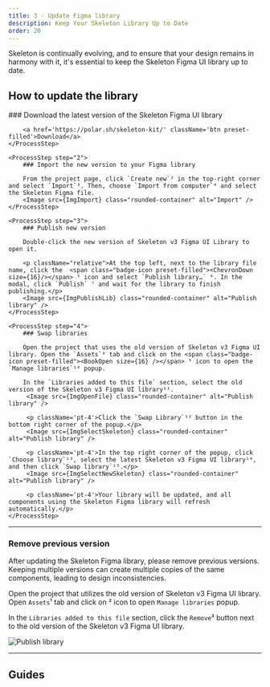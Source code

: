 ```yaml
---
title: 3 - Update Figma library
description: Keep Your Skeleton Library Up to Date
order: 20
---
```




<p className="text-2xl">
	Skeleton is continually evolving, and to ensure that your design remains in harmony with it, it's essential to keep the Skeleton Figma UI
	library up to date.
</p>

## How to update the library

<Process>
    <ProcessStep step="1">
        ### Download the latest version of the Skeleton Figma UI library

        <a href='https://polar.sh/skeleton-kit/' className='btn preset-filled'>Download</a>
    </ProcessStep>

    <ProcessStep step="2">
        ### Import the new version to your Figma library

        From the project page, click `Create new`² in the top-right corner and select `Import`³. Then, choose `Import from computer`⁴ and select the Skeleton Figma file.
        <Image src={ImgImport} class="rounded-container" alt="Import" />
    </ProcessStep>

    <ProcessStep step="3">
        ### Publish new version

        Double-click the new version of Skeleton v3 Figma UI Library to open it.

        <p className="relative">At the top left, next to the library file name, click the  <span class="badge-icon preset-filled"><ChevronDown size={16}/></span> ⁵ icon and select `Publish library…` ⁶. In the modal, click `Publish` ⁷ and wait for the library to finish publishing.</p>
        <Image src={ImgPublishLib} class="rounded-container" alt="Publish library" />
    </ProcessStep>

    <ProcessStep step="4">
        ### Swap libraries

        Open the project that uses the old version of Skeleton v3 Figma UI library. Open the `Assets`⁸ tab and click on the <span class="badge-icon preset-filled"><BookOpen size={16} /></span> ⁹ icon to open the `Manage libraries`¹⁰ popup.

        In the `Libraries added to this file` section, select the old version of the Skeleton v3 Figma UI library¹¹.
         <Image src={ImgOpenFile} class="rounded-container" alt="Publish library" />

         <p className='pt-4'>Click the `Swap Library`¹² button in the bottom right corner of the popup.</p>
         <Image src={ImgSelectSkeleton} class="rounded-container" alt="Publish library" />

         <p className='pt-4'>In the top right corner of the popup, click `Choose library`¹³, select the latest Skeleton v3 Figma UI library¹⁴, and then click `Swap library`¹⁵.</p>
         <Image src={ImgSelectNewSkeleton} class="rounded-container" alt="Publish library" />

         <p className='pt-4'>Your library will be updated, and all components using the Skeleton Figma library will refresh automatically.</p>
    </ProcessStep>

</Process>

---

### Remove previous version

After updating the Skeleton Figma library, please remove previous versions. Keeping multiple versions can create multiple copies of the same components, leading to design inconsistencies.

Open the project that utilizes the old version of Skeleton v3 Figma UI library. Open `Assets`¹ tab and click on <span class="badge-icon preset-filled"><BookOpen size={16} /></span> ² icon to open `Manage libraries` popup.

In the `Libraries added to this file` section, click the `Remove`³ button next to the old version of the Skeleton v3 Figma UI library.

<Image src={ImgRemoveOld} class="rounded-container" alt="Publish library" />

---

## Guides

<NavGrid collection="docs" path="figma/" classes="md:grid-cols-1" />
